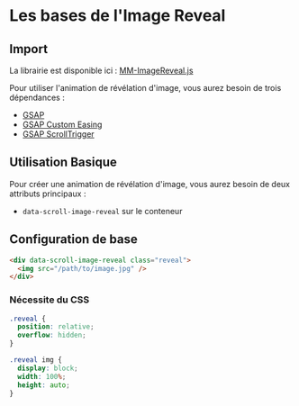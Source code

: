 # Les bases de l'Image Reveal


## Import

La librairie est disponible ici : [MM-ImageReveal.js](https://raw.githubusercontent.com/Rakido/mm-animation-library/refs/heads/main/js/mm-image-reveal.js)

Pour utiliser l'animation de révélation d'image, vous aurez besoin de trois dépendances :

- [GSAP](https://www.jsdelivr.com/package/npm/gsap)
- [GSAP Custom Easing](https://cdnjs.cloudflare.com/ajax/libs/gsap/3.12.2/CustomEase.min.js)
- [GSAP ScrollTrigger](https://cdnjs.cloudflare.com/ajax/libs/gsap/3.12.2/ScrollTrigger.min.js)

## Utilisation Basique

Pour créer une animation de révélation d'image, vous aurez besoin de deux attributs principaux :
- `data-scroll-image-reveal` sur le conteneur

## Configuration de base

```html
<div data-scroll-image-reveal class="reveal">
  <img src="/path/to/image.jpg" />
</div>
```

### Nécessite du CSS
```css
.reveal {
  position: relative;
  overflow: hidden;
}

.reveal img {
  display: block;
  width: 100%;
  height: auto;
}
```

<NxImageReveal
  axis="y"
  duration={2}
  src="/images/demo-1.jpg"
/>

